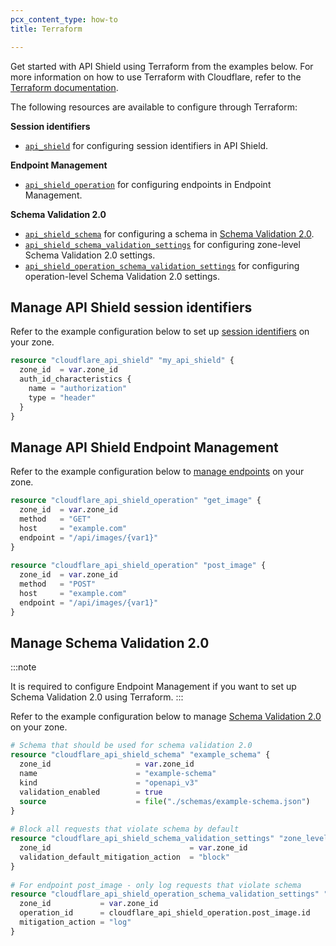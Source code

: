```yaml
---
pcx_content_type: how-to
title: Terraform

---
```



Get started with API Shield using Terraform from the examples below. For more information on how to use Terraform with Cloudflare, refer to the [Terraform documentation](/terraform/).

The following resources are available to configure through Terraform:

**Session identifiers**

* [`api_shield`](https://registry.terraform.io/providers/cloudflare/cloudflare/latest/docs/resources/api_shield) for configuring <GlossaryTooltip term="session identifier">session identifiers</GlossaryTooltip> in API Shield.

**Endpoint Management**

* [`api_shield_operation`](https://registry.terraform.io/providers/cloudflare/cloudflare/latest/docs/resources/api_shield_operation) for configuring <GlossaryTooltip term="API endpoint">endpoints</GlossaryTooltip> in Endpoint Management.

**Schema Validation 2.0**

* [`api_shield_schema`](https://registry.terraform.io/providers/cloudflare/cloudflare/latest/docs/resources/api_shield_schema) for configuring a schema in [Schema Validation 2.0](/api-shield/security/schema-validation/).
* [`api_shield_schema_validation_settings`](https://registry.terraform.io/providers/cloudflare/cloudflare/latest/docs/resources/api_shield_schema_validation_settings) for configuring zone-level Schema Validation 2.0 settings.
* [`api_shield_operation_schema_validation_settings`](https://registry.terraform.io/providers/cloudflare/cloudflare/latest/docs/resources/api_shield_operation_schema_validation_settings) for configuring operation-level Schema Validation 2.0 settings.

## Manage API Shield session identifiers

Refer to the example configuration below to set up [session identifiers](/api-shield/get-started/#set-up-session-identifiers) on your zone.

```tf title="Example configuration"
resource "cloudflare_api_shield" "my_api_shield" {
  zone_id  = var.zone_id
  auth_id_characteristics {
    name = "authorization"
    type = "header"
  }
}
```

## Manage API Shield Endpoint Management

Refer to the example configuration below to [manage endpoints](/api-shield/management-and-monitoring/) on your zone.

```tf title="Example configuration"
resource "cloudflare_api_shield_operation" "get_image" {
  zone_id  = var.zone_id
  method   = "GET"
  host     = "example.com"
  endpoint = "/api/images/{var1}"
}
 
resource "cloudflare_api_shield_operation" "post_image" {
  zone_id  = var.zone_id
  method   = "POST"
  host     = "example.com"
  endpoint = "/api/images/{var1}"
}
```

## Manage Schema Validation 2.0

:::note

It is required to configure Endpoint Management if you want to set up Schema Validation 2.0 using Terraform. 
:::

Refer to the example configuration below to manage [Schema Validation 2.0](/api-shield/security/schema-validation/configure/) on your zone.

```tf title="Example configuration"
# Schema that should be used for schema validation 2.0
resource "cloudflare_api_shield_schema" "example_schema" {
  zone_id                   = var.zone_id
  name                      = "example-schema"
  kind                      = "openapi_v3"
  validation_enabled        = true
  source                    = file("./schemas/example-schema.json")
}
 
# Block all requests that violate schema by default
resource "cloudflare_api_shield_schema_validation_settings" "zone_level_settings" {
  zone_id                               = var.zone_id
  validation_default_mitigation_action  = "block"
}
 
# For endpoint post_image - only log requests that violate schema
resource "cloudflare_api_shield_operation_schema_validation_settings" "post_image_log_only" {
  zone_id           = var.zone_id
  operation_id      = cloudflare_api_shield_operation.post_image.id
  mitigation_action = "log"
}
```
